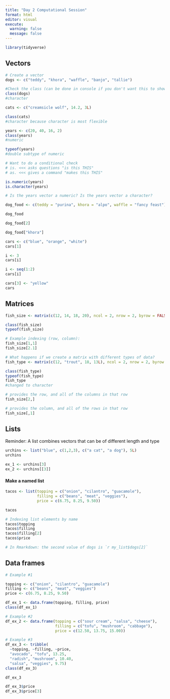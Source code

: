 ```yaml
---
title: "Day 2 Computational Session"
format: html
editor: visual
execute:
  warning: false
  message: false
---
```


```r
library(tidyverse)
```

## Vectors

```r
# Create a vector
dogs <- c("teddy", "khora", "waffle", "banjo", "tallie")

#Check the class (can be done in console if you don't want this to show up)
class(dogs)
#character
```

```r
cats <- c("creamsicle wolf", 14.2, 3L)

class(cats)
#character because character is most flexible
```

```r
years <- c(20, 40, 16, 2)
class(years)
#numeric

typeof(years)
#double subtype of numeric
```

```r
# Want to do a conditional check
# is. <<< asks questions "is this THIS"
# as. <<< gives a command "makes this THIS"

is.numeric(years)
is.character(years)

# Is the years vector a numeric? Is the years vector a character?
```

```r
dog_food <- c(teddy = "purina", khora = "alpo", waffle = "fancy feast")

dog_food

dog_food[2]

dog_food["khora"]
```

```r
cars <- c("blue", "orange", "white")
cars[1]

i <- 3
cars[i]

i <- seq(1:2)
cars[i]
```

```r
cars[3] <- "yellow"
cars
```

## Matrices

```r
fish_size <- matrix(c(12, 14, 18, 20), ncol = 2, nrow = 2, byrow = FALSE)

class(fish_size)
typeof(fish_size)

# Example indexing (row, column):
fish_size[1,1]
fish_size[2.1]

# What happens if we create a matrix with different types of data?
fish_type <- matrix(c(12, "trout", 18, 13L), ncol = 2, nrow = 2, byrow = FALSE)

class(fish_type)
typeof(fish_type)
fish_type
#changed to character

# provides the row, and all of the columns in that row
fish_size[2,]

# provides the column, and all of the rows in that row
fish_size[,1]
```

## Lists

Reminder: A list combines vectors that can be of different length and type

```r
urchins <- list("blue", c(1,2,3), c("a cat", "a dog"), 5L)
urchins

ex_1 <- urchins[3]
ex_2 <- urchins[[3]]
```

#### Make a named list

```r
tacos <- list(topping = c("onion", "cilantro", "guacamole"),
              filling = c("beans", "meat", "veggies"),
              price = c(6.75, 8.25, 9.50))

tacos

# Indexing list elements by name
tacos$topping
tacos$filling
tacos$filling[2]
tacos$price

# In Rmarkdown: the second value of dogs is `r my_list$dogs[2]`
```

## Data frames

```r
# Example #1

topping <- c("onion", "cilantro", "guacamole")
filling <- c("beans", "meat", "veggies")
price <- c(6.75, 8.25, 9.50)

df_ex_1 <- data.frame(topping, filling, price)
class(df_ex_1)

# Example #2
df_ex_2 <- data.frame(topping = c("sour cream", "salsa", "cheese"),
                      filling = c("tofu", "mushroom", "cabbage"),
                      price = c(12.50, 13.75, 15.00))

# Example #3
df_ex_3 <- tribble(
  ~topping, ~filling, ~price,
  "avocado", "tofu", 13.25,
  "radish", "mushroom", 10.40,
  "salsa", "veggies", 9.75)
class(df_ex_3)

df_ex_3

df_ex_3$price
df_ex_3$price[3]
```
